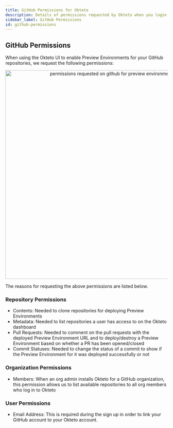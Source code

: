 ```yaml
---
title: GitHub Permissions for Okteto
description: Details of permissions requested by Okteto when you login using your GitHub account
sidebar_label: GitHub Permissions
id: github-permissions
---
```



## GitHub Permissions

When using the Okteto UI to enable Preview Environments for your GitHub repositories, we request the following permissions:

<p align="center"><Image src="/docs/deploy/preview-environments/images/preview-env-dashboard-perms.png" alt="permissions requested on github for preview environments" width="650" /></p>

The reasons for requesting the above permissions are listed below.

### Repository Permissions

- Contents: Needed to clone repositories for deploying Preview Environments
- Metadata: Needed to list repositories a user has access to on the Okteto dashboard
- Pull Requests: Needed to comment on the pull requests with the deployed Preview Environment URL and to deploy/destroy a Preview Environment based on whether a PR has been opened/closed
- Commit Statuses: Needed to change the status of a commit to show if the Preview Environment for it was deployed successfully or not

### Organization Permissions

- Members: When an org admin installs Okteto for a GitHub organization, this permission allows us to list available repositories to all org members who log in to Okteto

### User Permissions

- Email Address: This is required during the sign up in order to link your GitHub account to your Okteto account.